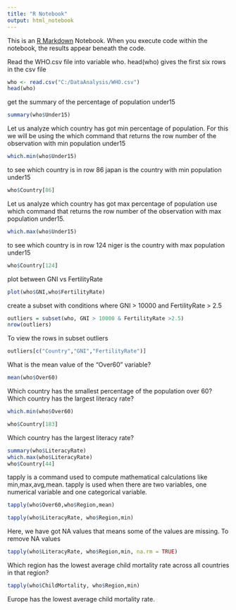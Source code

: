 ---
title: "R Notebook"
output: html_notebook
---

This is an [R Markdown](http://rmarkdown.rstudio.com) Notebook. When you execute code within the notebook, the results appear beneath the code. 

Read the WHO.csv file into variable who.
head(who) gives the first six rows in the csv file
```{r}
who <- read.csv("C:/DataAnalysis/WHO.csv")
head(who)
```

get the summary of the percentage of population under15
```{r}
summary(who$Under15)
```

Let us analyze which country has got min percentage of population. 
For this we will be using the which command that returns the row number of the observation with min population under15
```{r}
which.min(who$Under15)
```

to see which country is in row 86
japan is the country with min population under15
```{r}
who$Country[86]
```

Let us analyze which country has got max percentage of population
use which command that returns the row number of the observation with max population under15.
```{r}
which.max(who$Under15)
```

to see which country is in row 124
niger is the country with max population under15
```{r}
who$Country[124]
```

plot between GNI vs FertilityRate
```{r}
plot(who$GNI,who$FertilityRate)
```

create a subset with conditions where GNI > 10000 and FertilityRate > 2.5
```{r}
outliers = subset(who, GNI > 10000 & FertilityRate >2.5)
nrow(outliers)
```

To view the rows in subset outliers

```{r}
outliers[c("Country","GNI","FertilityRate")]
```
What is the mean value of the "Over60" variable?
```{r}
mean(who$Over60)
```

Which country has the smallest percentage of the population over 60?
Which country has the largest literacy rate?
```{r}
which.min(who$Over60)
```
```{r}
who$Country[183]
```

Which country has the largest literacy rate?
```{r}
summary(who$LiteracyRate)
which.max(who$LiteracyRate)
who$Country[44]
```

tapply is a command used to compute mathematical calculations like min,max,avg,mean.
tapply is used when there are two variables, one numerical variable and one categorical variable.
```{r}
tapply(who$Over60,who$Region,mean)

```

```{r}
tapply(who$LiteracyRate, who$Region,min)
```

Here, we have got NA values that means some of the values are missing.
To remove NA values
```{r}
tapply(who$LiteracyRate, who$Region,min, na.rm = TRUE)
```

Which region has the lowest average child mortality rate across
all countries in that region?

```{r}
tapply(who$ChildMortality, who$Region,min)

```

Europe has the lowest average child mortality rate.